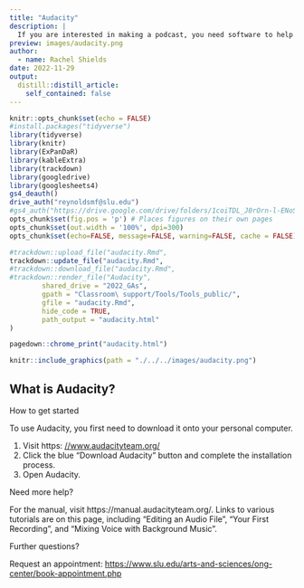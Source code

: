 ```yaml
---
title: "Audacity"
description: |
  If you are interested in making a podcast, you need software to help you edit and arrange your sound files. Audacity is free, open source, cross-platform audio software.
preview: images/audacity.png
author:
  - name: Rachel Shields 
date: 2022-11-29
output:
  distill::distill_article:
    self_contained: false
---
```


```r
knitr::opts_chunk$set(echo = FALSE)
#install.packages("tidyverse")
library(tidyverse)
library(knitr)
library(ExPanDaR)
library(kableExtra)
library(trackdown)
library(googledrive)
library(googlesheets4)
gs4_deauth()
drive_auth("reynoldsmf@slu.edu")
#gs4_auth("https://drive.google.com/drive/folders/1coiTDL_J0rOrn-l-ENoSTlVHTYQSyac3?usp=sharing")
opts_chunk$set(fig.pos = 'p') # Places figures on their own pages
opts_chunk$set(out.width = '100%', dpi=300)
opts_chunk$set(echo=FALSE, message=FALSE, warning=FALSE, cache = FALSE)

#trackdown::upload_file("audacity.Rmd",
trackdown::update_file("audacity.Rmd",
#trackdown::download_file("audacity.Rmd",
#trackdown::render_file("Audacity",
		shared_drive = "2022_GAs",
		gpath = "Classroom\ support/Tools/Tools_public/",
		gfile = "audacity.Rmd",
		hide_code = TRUE,
		path_output = "audacity.html"
)

pagedown::chrome_print("audacity.html")

```

```r
knitr::include_graphics(path = "./../../images/audacity.png")
```

## What is Audacity?

How to get started

To use Audacity, you first need to download it onto your personal computer.

1. Visit https: [//www.audacityteam.org/](//www.audacityteam.org/)
2. Click the blue “Download Audacity” button and complete the installation process.
3. Open Audacity.

Need more help?

For the manual, visit https://manual.audacityteam.org/. Links to various tutorials are on this page, including “Editing an Audio File”, “Your First Recording”, and “Mixing Voice with Background Music”. 

Further questions?

Request an appointment: [https://www.slu.edu/arts-and-sciences/ong-center/book-appointment.php](https://www.slu.edu/arts-and-sciences/ong-center/book-appointment.php)






